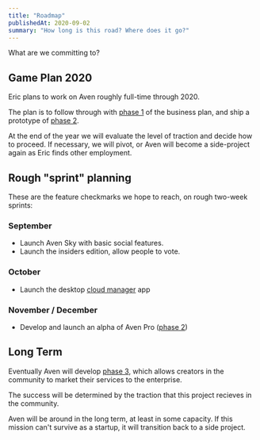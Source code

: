 ```yaml
---
title: "Roadmap"
publishedAt: 2020-09-02
summary: "How long is this road? Where does it go?"
---
```


What are we committing to? 

## Game Plan 2020

Eric plans to work on Aven roughly full-time through 2020.

The plan is to follow through with [phase 1](/business-plan#phase-1-sustain) of the business plan, and ship a prototype of [phase 2](/business-plan#phase-2-serve).

At the end of the year we will evaluate the level of traction and decide how to proceed. If necessary, we will pivot, or Aven will become a side-project again as Eric finds other employment.

## Rough "sprint" planning

These are the feature checkmarks we hope to reach, on rough two-week sprints:

### September

- Launch Aven Sky with basic social features.
- Launch the insiders edition, allow people to vote.

### October

- Launch the desktop [cloud manager](/cloud-manager) app

### November / December

- Develop and launch an alpha of Aven Pro ([phase 2](/business-plan#phase-2-serve))

## Long Term

Eventually Aven will develop [phase 3](/business-plan#phase-3-grow), which allows creators in the community to market their services to the enterprise.

The success will be determined by the traction that this project recieves in the community.

Aven will be around in the long term, at least in some capacity. If this mission can't survive as a startup, it will transition back to a side project.

<!--- © Aven LLC and Aven Contributors. Licensed under Creative Commons BY-NC-SA 4.0 https://creativecommons.org/licenses/by-nc-sa/4.0/ -->
